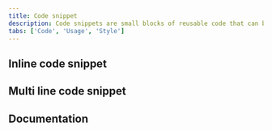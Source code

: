 ```yaml
---
title: Code snippet
description: Code snippets are small blocks of reusable code that can be inserted in a code file.
tabs: ['Code', 'Usage', 'Style']
---
```



<ComponentCode
  name="Code snippet"
  component="code-snippet"
  variation="code-snippet"
  hasReactVersion="codesnippet--single-line"
  hasVueVersion="codesnippet--oneline"
  codepen="vMLEbR"
  hasAngularVersion="?path=/story/codesnippet--basic"></ComponentCode>

## Inline code snippet

<ComponentCode
  name="Inline code snippet"
  component="code-snippet"
  variation="code-snippet--inline"
  hasLightVersion
  hasReactVersion="codesnippet--inline"
  hasVueVersion="codesnippet--inline"
  hasAngularVersion="?path=/story/codesnippet--inline"
  codepen="LvGVYe"></ComponentCode>

## Multi line code snippet

<ComponentCode
  name="Multi line code snippet"
  component="code-snippet"
  variation="code-snippet--multi"
  hasReactVersion="codesnippet--multi-line"
  hasVueVersion="codesnippet--multiline"
  hasAngularVersion="?path=/story/codesnippet--multi"
  codepen="ZZQGGO"></ComponentCode>

## Documentation

<ComponentDocs component="code-snippet"></ComponentDocs>
